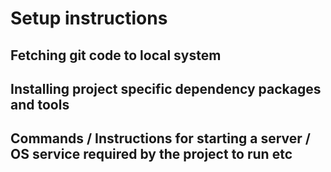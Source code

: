 # Setup instructions

## Fetching git code to local system

## Installing project specific dependency packages and tools

## Commands / Instructions for starting a server / OS service required by the project to run etc